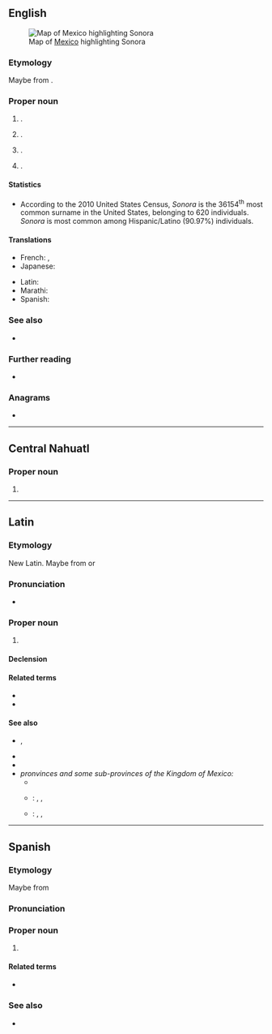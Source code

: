 {{also|sonora}}
==English==
[[File:Mexico map, MX-SON.svg|thumb|Map of [[Mexico]] highlighting Sonora]]

===Etymology===
Maybe from {{der|en|opt|xunuta}}.

===Proper noun===
{{en-proper noun|~|s}}

# {{place|en|state|c/Mexico}}.
# {{place|en|city/county seat|co/Tuolumne County|s/California|c/USA}}.
# {{place|en|city/county seat|co/Sutton County|s/Texas|c/USA}}.
# {{surname|en}}.

====Statistics====
* According to the 2010 United States Census, ''Sonora'' is the 36154<sup>th</sup> most common surname in the United States, belonging to 620 individuals. ''Sonora'' is most common among Hispanic/Latino (90.97%) individuals.

====Translations====
{{trans-top|state of Mexico}}
* French: {{t|fr|la Sonore|f}}, {{t|fr|le Sonora|m}}
* Japanese: {{t|ja|ソノラ|tr=Sonora}}
{{trans-mid}}
* Latin: {{t|la|Sonora}}
* Marathi: {{t|mr|सोनोरा|n}}
* Spanish: {{t+|es|Sonora|f}}
{{trans-bottom}}

===See also===
* {{pedia|Sonora (disambiguation)|Sonora}}

===Further reading===
* {{R:en:DAFN}}

===Anagrams===
* {{anagrams|en|a=anoors|Rosano}}

----

==Central Nahuatl==

===Proper noun===
{{head|nhn|proper noun}}

# {{place|nhn|state|c/Mexico|t=Sonora}}

----

==Latin==

===Etymology===
New Latin. Maybe from {{der|la|es|Sonora}} or {{der|la|en|Sonora}}

===Pronunciation===
* {{la-IPA|Sonōra}}

===Proper noun===
{{la-proper noun|Sonōra<1>}}

# {{lb|la|New Latin}} {{l|en|Sonora}}

====Declension====
{{la-ndecl|Sonōra<1>}}

====Related terms====
* {{l|la|sonōrānus}}
* {{l|la|sonōricus}}

====See also====
* {{l|la|Novum Mexicum}}, {{l|la|Mexicum Novum}}
* {{l|la|Regnum Mexicanum}}
* {{l|la|Nova Hispania}}
* ''pronvinces and some sub-provinces of the Kingdom of Mexico:'' 
** {{l|la|Quadalajara}}
** {{l|la|Mexicum}}: {{l|la|Jucatan}}, {{l|la|Quaxaca}}, {{l|la|Tabasco}}
** {{l|la|Guatimala}}: {{l|la|Costarica}}, {{l|la|Honduras}}, {{l|la|Nicaragua}}

----

==Spanish==

===Etymology===
Maybe from {{der|es|opt|xunuta}}

===Pronunciation===
{{es-IPA}}

===Proper noun===
{{es-proper noun|f}}

# {{place|es|state|c/Mexico}}

====Related terms====
* {{l|es|sonorense}}

===See also===
* {{pedialite|lang=es}}